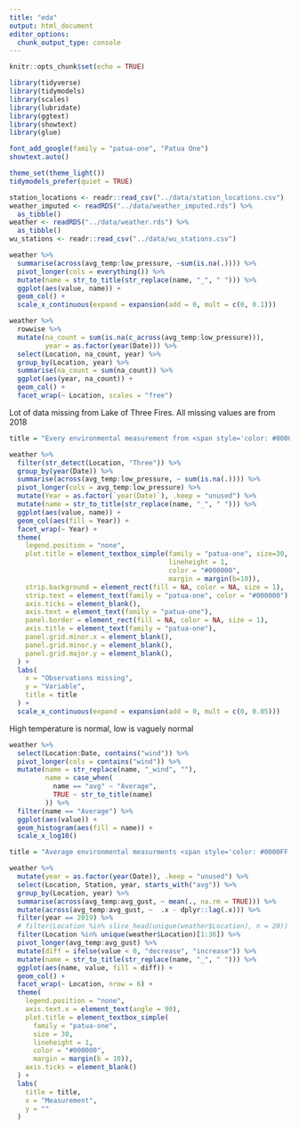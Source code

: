 ```yaml
---
title: "eda"
output: html_document
editor_options: 
  chunk_output_type: console
---
```


```r
knitr::opts_chunk$set(echo = TRUE)

library(tidyverse)
library(tidymodels)
library(scales)
library(lubridate)
library(ggtext)
library(showtext)
library(glue)

font_add_google(family = "patua-one", "Patua One")
showtext.auto()

theme_set(theme_light())
tidymodels_prefer(quiet = TRUE)
```


```r
station_locations <- readr::read_csv("../data/station_locations.csv")
weather_imputed <- readRDS("../data/weather_imputed.rds") %>% 
  as_tibble()
weather <- readRDS("../data/weather.rds") %>% 
  as_tibble()
wu_stations <- readr::read_csv("../data/wu_stations.csv")
```

```r
weather %>% 
  summarise(across(avg_temp:low_pressure, ~sum(is.na(.)))) %>% 
  pivot_longer(cols = everything()) %>% 
  mutate(name = str_to_title(str_replace(name, "_", " "))) %>% 
  ggplot(aes(value, name)) +
  geom_col() +
  scale_x_continuous(expand = expansion(add = 0, mult = c(0, 0.1))) 
```

```r
weather %>% 
  rowwise %>% 
  mutate(na_count = sum(is.na(c_across(avg_temp:low_pressure))),
         year = as.factor(year(Date))) %>% 
  select(Location, na_count, year) %>% 
  group_by(Location, year) %>% 
  summarise(na_count = sum(na_count)) %>% 
  ggplot(aes(year, na_count)) +
  geom_col() +
  facet_wrap(~ Location, scales = "free")
```

Lot of data missing from Lake of Three Fires. All missing values are from 2018

```r
title = "Every environmental measurement from <span style='color: #0000FF'>the Lake of Three Fires</span> was missing in 2018"

weather %>% 
  filter(str_detect(Location, "Three")) %>% 
  group_by(year(Date)) %>% 
  summarise(across(avg_temp:low_pressure, ~ sum(is.na(.)))) %>% 
  pivot_longer(cols = avg_temp:low_pressure) %>% 
  mutate(Year = as.factor(`year(Date)`), .keep = "unused") %>% 
  mutate(name = str_to_title(str_replace(name, "_", " "))) %>% 
  ggplot(aes(value, name)) +
  geom_col(aes(fill = Year)) +
  facet_wrap(~ Year) +
  theme(
    legend.position = "none",
    plot.title = element_textbox_simple(family = "patua-one", size=30,
                                        lineheight = 1,
                                        color = "#000000",
                                        margin = margin(b=10)),
    strip.background = element_rect(fill = NA, color = NA, size = 1),
    strip.text = element_text(family = "patua-one", color = "#000000"),
    axis.ticks = element_blank(),
    axis.text = element_text(family = "patua-one"), 
    panel.border = element_rect(fill = NA, color = NA, size = 1),
    axis.title = element_text(family = "patua-one"),
    panel.grid.minor.x = element_blank(),
    panel.grid.minor.y = element_blank(),
    panel.grid.major.y = element_blank(),
  ) +
  labs(
    x = "Observations missing",
    y = "Variable",
    title = title
  ) +
  scale_x_continuous(expand = expansion(add = 0, mult = c(0, 0.05)))
```

High temperature is normal, low is vaguely normal

```r
weather %>% 
  select(Location:Date, contains("wind")) %>% 
  pivot_longer(cols = contains("wind")) %>% 
  mutate(name = str_replace(name, "_wind", ""),
         name = case_when(
           name == "avg" ~ "Average",
           TRUE ~ str_to_title(name)
         )) %>% 
  filter(name == "Average") %>% 
  ggplot(aes(value)) +
  geom_histogram(aes(fill = name)) + 
  scale_x_log10()

```

```r

title = "Average environmental measurments <span style='color: #0000FF'>generally decreased</span> between 2018 and 2019."

weather %>% 
  mutate(year = as.factor(year(Date)), .keep = "unused") %>% 
  select(Location, Station, year, starts_with("avg")) %>% 
  group_by(Location, year) %>% 
  summarise(across(avg_temp:avg_gust, ~ mean(., na.rm = TRUE))) %>% 
  mutate(across(avg_temp:avg_gust, ~  .x - dplyr::lag(.x))) %>% 
  filter(year == 2019) %>% 
  # filter(Location %in% slice_head(unique(weather$Location), n = 20)) %>% 
  filter(Location %in% unique(weather$Location)[1:36]) %>% 
  pivot_longer(avg_temp:avg_gust) %>% 
  mutate(diff = ifelse(value < 0, "decrease", "increase")) %>% 
  mutate(name = str_to_title(str_replace(name, "_", " "))) %>% 
  ggplot(aes(name, value, fill = diff)) +
  geom_col() +
  facet_wrap(~ Location, nrow = 6) +
  theme(
    legend.position = "none",
    axis.text.x = element_text(angle = 90),
    plot.title = element_textbox_simple(
      family = "patua-one",
      size = 30,
      lineheight = 1,
      color = "#000000",
      margin = margin(b = 10)),
    axis.ticks = element_blank()
  ) + 
  labs(
    title = title,
    x = "Measurement",
    y = ""
  )
```

